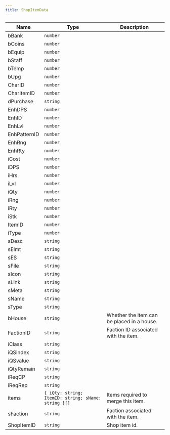 ```yaml
---
title: ShopItemData
---
```


| Name | Type | Description |
|------|------|-------------|
| bBank | `number` |  |
| bCoins | `number` |  |
| bEquip | `number` |  |
| bStaff | `number` |  |
| bTemp | `number` |  |
| bUpg | `number` |  |
| CharID | `number` |  |
| CharItemID | `number` |  |
| dPurchase | `string` |  |
| EnhDPS | `number` |  |
| EnhID | `number` |  |
| EnhLvl | `number` |  |
| EnhPatternID | `number` |  |
| EnhRng | `number` |  |
| EnhRty | `number` |  |
| iCost | `number` |  |
| iDPS | `number` |  |
| iHrs | `number` |  |
| iLvl | `number` |  |
| iQty | `number` |  |
| iRng | `number` |  |
| iRty | `number` |  |
| iStk | `number` |  |
| ItemID | `number` |  |
| iType | `number` |  |
| sDesc | `string` |  |
| sElmt | `string` |  |
| sES | `string` |  |
| sFile | `string` |  |
| sIcon | `string` |  |
| sLink | `string` |  |
| sMeta | `string` |  |
| sName | `string` |  |
| sType | `string` |  |
| bHouse | `string` | Whether the item can be placed in a house. |
| FactionID | `string` | Faction ID associated with the item. |
| iClass | `string` |  |
| iQSindex | `string` |  |
| iQSvalue | `string` |  |
| iQtyRemain | `string` |  |
| iReqCP | `string` |  |
| iReqRep | `string` |  |
| items | `{ iQty: string; ItemID: string; sName: string }[]` | Items required to merge this item. |
| sFaction | `string` | Faction associated with the item. |
| ShopItemID | `string` | Shop item id. |